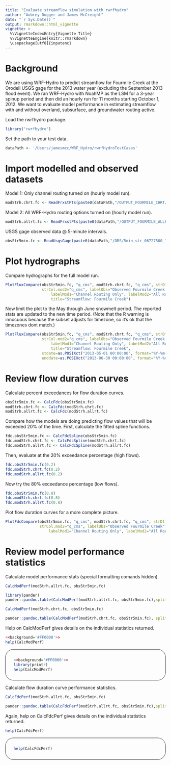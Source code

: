 ```yaml
---
title: "Evaluate streamflow simulation with rwrfhydro"
author: "Aubrey Dugger and James McCreight"
date: "`r Sys.Date()`"
output: rmarkdown::html_vignette
vignette: >
  %\VignetteIndexEntry{Vignette Title}
  %\VignetteEngine{knitr::rmarkdown}
  \usepackage[utf8]{inputenc}
---
```


# Background
We are using WRF-Hydro to predict streamflow for Fourmile Creek at the Orodell USGS 
gage for the 2013 water year (excluding the September 2013 flood event). We ran WRF-Hydro with 
NoahMP as the LSM for a 3-year spinup period and then did an hourly run for 11 months starting October 
1, 2012. We want to evaluate model performance in estimating streamflow with and without overland, 
subsurface, and groundwater routing active.

Load the rwrfhydro package. 
```r
library("rwrfhydro")
```

Set the path to your test data.
```r
dataPath <- '/Users/jamesmcc/WRF_Hydro/rwrfHydroTestCases' 
```


# Import modelled and observed datasets

Model 1: Only channel routing turned on (hourly model run).
```r
modStrh.chrt.fc <- ReadFrxstPts(paste0(dataPath,"/OUTPUT_FOURMILE_CHRT/frxst_pts_out.txt"))
```

Model 2: All WRF-Hydro routing options turned on (hourly model run).
```r
modStrh.allrt.fc <- ReadFrxstPts(paste0(dataPath,"/OUTPUT_FOURMILE_ALLRT/frxst_pts_out.txt"))
```

USGS gage observed data @ 5-minute intervals.
```r
obsStr5min.fc <- ReadUsgsGage(paste0(dataPath,"/OBS/5min_str_06727500_110401_140810.txt"))
```


# Plot hydrographs 

Compare hydrographs for the full model run.
```r
PlotFluxCompare(obsStr5min.fc, "q_cms", modStrh.chrt.fc, "q_cms", strDf.mod2=modStrh.allrt.fc, 
                strCol.mod2="q_cms", labelObs="Observed Fourmile Creek at Orodell", 
	            	labelMod1="Channel Routing Only", labelMod2="All Routing", 
		            title="Streamflow: Fourmile Creek")
```

Now limit the plot to the May through June snowmelt period. The reported stats are updated to the new time period. (Note that the R warning is innocuous because the subset adjusts for timezone, so it's ok that the timezones dont match.)
```r
PlotFluxCompare(obsStr5min.fc, "q_cms", modStrh.chrt.fc, "q_cms", strDf.mod2=modStrh.allrt.fc, 
                strCol.mod2="q_cms", labelObs="Observed Fourmile Creek at Orodell", 
            		labelMod1="Channel Routing Only", labelMod2="All Routing", 
		            title="Streamflow: Fourmile Creek", 
                stdate=as.POSIXct("2013-05-01 00:00:00", format="%Y-%m-%d %H:%M:%S", tz="UTC"), 
                enddate=as.POSIXct("2013-06-30 00:00:00", format="%Y-%m-%d %H:%M:%S", tz="UTC"))
```

# Review flow duration curves

Calculate percent exceedances for flow duration curves.
```r
obsStr5min.fc <- CalcFdc(obsStr5min.fc)
modStrh.chrt.fc <- CalcFdc(modStrh.chrt.fc)
modStrh.allrt.fc <- CalcFdc(modStrh.allrt.fc)
```

Compare how the models are doing predicting flow values that will be exceeded 20% of the time.
First, calculate the fitted spline functions.
```r
fdc.obsStr5min.fc <- CalcFdcSpline(obsStr5min.fc)
fdc.modStrh.chrt.fc <- CalcFdcSpline(modStrh.chrt.fc)
fdc.modStrh.allrt.fc <- CalcFdcSpline(modStrh.allrt.fc)
```

Then, evaluate at the 20% exceedance percentage (high flows).
```r
fdc.obsStr5min.fc(0.2)
fdc.modStrh.chrt.fc(0.2)
fdc.modStrh.allrt.fc(0.2)
```

Now try the 80% exceedance percentage (low flows).
```r
fdc.obsStr5min.fc(0.8)
fdc.modStrh.chrt.fc(0.8)
fdc.modStrh.allrt.fc(0.8)
```

Plot flow duration curves for a more complete picture.
```r
PlotFdcCompare(obsStr5min.fc, "q_cms", modStrh.chrt.fc, "q_cms", strDf.mod2=modStrh.allrt.fc, 
               strCol.mod2="q_cms", labelObs="Observed Fourmile Creek", 
		           labelMod1="Channel Routing Only", labelMod2="All Routing")
```


# Review model performance statistics

Calculate model performance stats (special formatting comands hidden).
```r
CalcModPerf(modStrh.allrt.fc, obsStr5min.fc)
```

```r
library(pander)
pander::pandoc.table(CalcModPerf(modStrh.allrt.fc, obsStr5min.fc),split.table=Inf)
```

```r
CalcModPerf(modStrh.chrt.fc, obsStr5min.fc)
```

```r
pander::pandoc.table(CalcModPerf(modStrh.chrt.fc, obsStr5min.fc), split.table=Inf)
```

Help on CalcModPerf gives details on the individual statistics returned.
```r
<<background='#FF0000'>>
help(CalcModPerf)
```

<div style="border:1px solid; border-radius: 25px; padding: 12px 25px;">
```r
<<background='#FF0000'>>
library(printr)
help(CalcModPerf)
```
</div>

Calculate flow duration curve performance statistics.
```r
CalcFdcPerf(modStrh.allrt.fc, obsStr5min.fc)
```

```r
pander::pandoc.table(CalcFdcPerf(modStrh.allrt.fc, obsStr5min.fc),split.table=Inf)
```

Again, help on CalcFdcPerf gives details on the individual statistics returned.
```r
help(CalcFdcPerf)
```
<div style="border:1px solid; border-radius: 25px; padding: 12px 25px;">
```r
help(CalcFdcPerf)
```
</div>